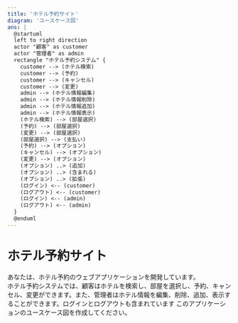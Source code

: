```yaml
---
title: 'ホテル予約サイト'
diagram: 'ユースケース図'
ans: |
  @startuml
  left to right direction
  actor "顧客" as customer
  actor "管理者" as admin
  rectangle "ホテル予約システム" {
    customer --> (ホテル検索)
    customer --> (予約)
    customer --> (キャンセル)
    customer --> (変更)
    admin --> (ホテル情報編集)
    admin --> (ホテル情報削除)
    admin --> (ホテル情報追加)
    admin --> (ホテル情報表示)
    (ホテル検索) --> (部屋選択)
    (予約) --> (部屋選択)
    (変更) --> (部屋選択)
    (部屋選択) --> (支払い)
    (予約) --> (オプション)
    (キャンセル) --> (オプション)
    (変更) --> (オプション)
    (オプション) ..> (追加)
    (オプション) ..> (含まれる)
    (オプション) ..> (拡張)
    (ログイン) <-- (customer)
    (ログアウト) <-- (customer)
    (ログイン) <-- (admin)
    (ログアウト) <-- (admin)
  }
  @enduml
---
```


# ホテル予約サイト

あなたは、ホテル予約のウェブアプリケーションを開発しています。  
ホテル予約システムでは、顧客はホテルを検索し、部屋を選択し、予約、キャンセル、変更ができます。また、管理者はホテル情報を編集、削除、追加、表示することができます。ログインとログアウトも含まれています
このアプリケーションのユースケース図を作成してください。
